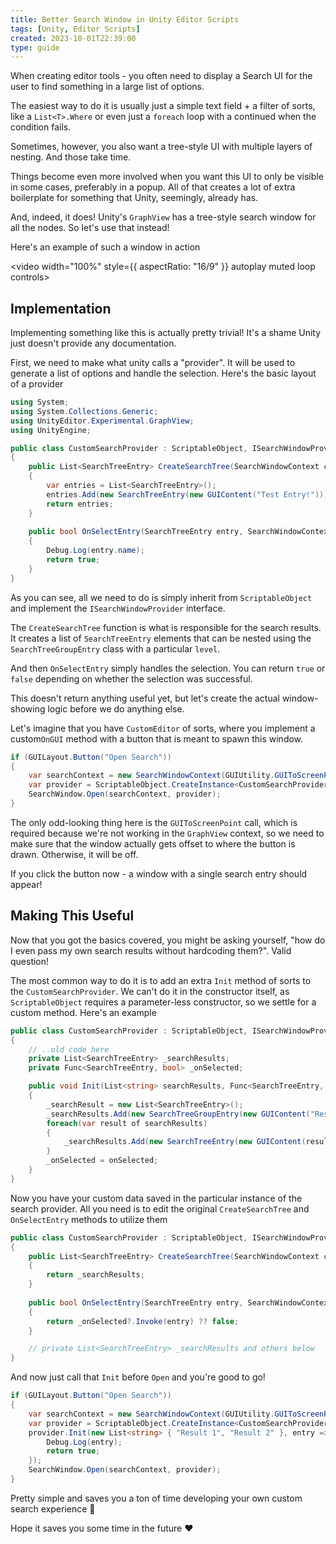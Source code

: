 ```yaml
---
title: Better Search Window in Unity Editor Scripts
tags: [Unity, Editor Scripts]
created: 2023-10-01T22:39:00
type: guide
---
```

When creating editor tools - you often need to display a Search UI for the user to find something in a large list of options.

The easiest way to do it is usually just a simple text field + a filter of sorts, like a `List<T>.Where` or even just a `foreach` loop with a continued when the condition fails.

Sometimes, however, you also want a tree-style UI with multiple layers of nesting. And those take time.

Things become even more involved when you want this UI to only be visible in some cases, preferably in a popup. All of that creates a lot of extra boilerplate for something that Unity, seemingly, already has.

And, indeed, it does! Unity's `GraphView` has a tree-style search window for all the nodes. So let's use that instead!

Here's an example of such a window in action

<video width="100%" style={{ aspectRatio: "16/9" }} autoplay muted loop controls>
  <source src="img/tips/better-search-window-in-editor-scripts/Unity_yT9ZjfLv0h.mp4" type="video/mp4" />
</video>

## Implementation

Implementing something like this is actually pretty trivial! It's a shame Unity just doesn't provide any documentation.

First, we need to make what unity calls a "provider". It will be used to generate a list of options and handle the selection. Here's the basic layout of a provider

```cs
using System;  
using System.Collections.Generic;  
using UnityEditor.Experimental.GraphView;  
using UnityEngine;

public class CustomSearchProvider : ScriptableObject, ISearchWindowProvider
{
    public List<SearchTreeEntry> CreateSearchTree(SearchWindowContext context)
    {
        var entries = List<SearchTreeEntry>();
        entries.Add(new SearchTreeEntry(new GUIContent("Test Entry!")));
        return entries;
    }
    
    public bool OnSelectEntry(SearchTreeEntry entry, SearchWindowContext context)
    {
        Debug.Log(entry.name);
        return true;
    }
}
```

As you can see, all we need to do is simply inherit from `ScriptableObject` and implement the `ISearchWindowProvider` interface.

The `CreateSearchTree` function is what is responsible for the search results. It creates a list of `SearchTreeEntry` elements that can be nested using the `SearchTreeGroupEntry` class with a particular `level`.

And then `OnSelectEntry` simply handles the selection. You can return `true` or `false` depending on whether the selection was successful.

This doesn't return anything useful yet, but let's create the actual window-showing logic before we do anything else.

Let's imagine that you have `CustomEditor` of sorts, where you implement a custom`OnGUI` method with a button that is meant to spawn this window.

```cs
if (GUILayout.Button("Open Search"))
{
    var searchContext = new SearchWindowContext(GUIUtility.GUIToScreenPoint(Event.current.mousePosition), 600, 300);
    var provider = ScriptableObject.CreateInstance<CustomSearchProvider>();
    SearchWindow.Open(searchContext, provider);
}
```

The only odd-looking thing here is the `GUIToScreenPoint` call, which is required because we're not working in the `GraphView` context, so we need to make sure that the window actually gets offset to where the button is drawn. Otherwise, it will be off.

If you click the button now - a window with a single search entry should appear!

## Making This Useful

Now that you got the basics covered, you might be asking yourself, "how do I even pass my own search results without hardcoding them?". Valid question!

The most common way to do it is to add an extra `Init` method of sorts to the `CustomSearchProvider`. We can't do it in the constructor itself, as `ScriptableObject` requires a parameter-less constructor, so we settle for a custom method. Here's an example

```cs
public class CustomSearchProvider : ScriptableObject, ISearchWindowProvider
{
    // ..old code here
    private List<SearchTreeEntry> _searchResults;
    private Func<SearchTreeEntry, bool> _onSelected;

    public void Init(List<string> searchResults, Func<SearchTreeEntry, bool> onSelected)
    {
        _searchResult = new List<SearchTreeEntry>();
        _searchResults.Add(new SearchTreeGroupEntry(new GUIContent("Results"), 0)); // adds a little header up-top
        foreach(var result of searchResults)
        {
            _searchResults.Add(new SearchTreeEntry(new GUIContent(result)));
        }
        _onSelected = onSelected;
    }
}
```

Now you have your custom data saved in the particular instance of the search provider. All you need is to edit the original `CreateSearchTree` and `OnSelectEntry` methods to utilize them

```cs
public class CustomSearchProvider : ScriptableObject, ISearchWindowProvider
{
    public List<SearchTreeEntry> CreateSearchTree(SearchWindowContext context)
    {
        return _searchResults;
    }
    
    public bool OnSelectEntry(SearchTreeEntry entry, SearchWindowContext context)
    {
        return _onSelected?.Invoke(entry) ?? false;
    }

    // private List<SearchTreeEntry> _searchResults and others below
}
```

And now just call that `Init` before `Open` and you're good to go!

```cs
if (GUILayout.Button("Open Search"))
{
    var searchContext = new SearchWindowContext(GUIUtility.GUIToScreenPoint(Event.current.mousePosition), 600, 300);
    var provider = ScriptableObject.CreateInstance<CustomSearchProvider>();
    provider.Init(new List<string> { "Result 1", "Result 2" }, entry => {
        Debug.Log(entry);
        return true;
    });
    SearchWindow.Open(searchContext, provider);
}
```

Pretty simple and saves you a ton of time developing your own custom search experience 🙏

Hope it saves you some time in the future ❤️